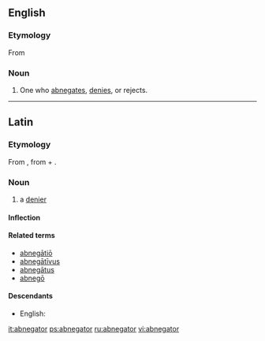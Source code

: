 ==English==

===Etymology===
From {{etyl|la}}

===Noun===
{{en-noun}}

#{{rare}} One who [[abnegates]], [[denies]], or rejects.

----

==Latin==

===Etymology===
From {{term|abnego|abnegō|refuse, deny, decline|lang=la}}, from {{term|ab||from, away from|lang=la}} + {{term|nego|negō|deny; refuse, say no|lang=la}}.

===Noun===
{{la-noun|abnegātor|abnegatoris|abnegātōris|m|third}}

# a [[denier]]

====Inflection====
{{la-decl-3rd|abnegator|abnegātor|abnegator|abnegātōr}}

====Related terms====
* [[abnegatio|abnegātiō]]
* [[abnegativus|abnegātīvus]]
* [[abnegatus|abnegātus]]
* [[abnego|abnegō]]

====Descendants====
* English: {{l|en|abnegator}}

[[it:abnegator]]
[[ps:abnegator]]
[[ru:abnegator]]
[[vi:abnegator]]